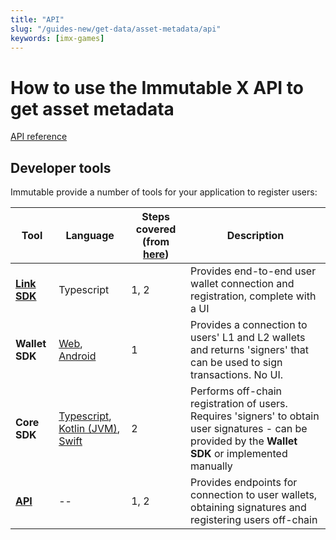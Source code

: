 ```yaml
---
title: "API"
slug: "/guides-new/get-data/asset-metadata/api"
keywords: [imx-games]
---
```


# How to use the Immutable X API to get asset metadata

[API reference](https://docs.x.immutable.com/reference)

## Developer tools

Immutable provide a number of tools for your application to register users:

| Tool                                     | Language                  | Steps covered (from [here](#what-is-user-registration)) | Description |
| ---------------------------------------- | ------------------------- | ------------- | ----------- |
| **[Link SDK](https://www.npmjs.com/package/@imtbl/imx-sdk)** | Typescript | 1, 2 | Provides end-to-end user wallet connection and registration, complete with a UI |
| **Wallet SDK** | [Web](https://github.com/immutable/imx-wallet-sdk-web), [Android](https://github.com/immutable/imx-wallet-sdk-android) | 1 | Provides a connection to users' L1 and L2 wallets and returns 'signers' that can be used to sign transactions. No UI. |
| **Core SDK** | [Typescript](/docs/sdk-docs/wallet-sdk-web/overview.md), [Kotlin (JVM)](/docs/sdk-docs/core-sdk-kotlin/overview.md), [Swift](/docs/sdk-docs/core-sdk-swift/overview.md) | 2 | Performs off-chain registration of users. Requires 'signers' to obtain user signatures - can be provided by the **Wallet SDK** or implemented manually |
| **[API](https://docs.x.immutable.com/reference#/)** | -- | 1, 2 | Provides endpoints for connection to user wallets, obtaining signatures and registering users off-chain |
